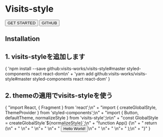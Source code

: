

<div style={{ margin: '-1rem -1.5rem' }}>
  <Hero color="dark" center>
    <h1>Visits-style</h1>
    <div>
      <Link to="/core">
        <Button color="primary" outline>GET STARTED</Button>
      </Link>
      <a href="https://github.com/visits-works/visits-style" target="_blank" style={{ marginLeft: '0.725rem' }}>
        <Button color="primary" outline>GITHUB</Button>
      </a>
    </div>
  </Hero>

  <section style={{ padding: '1rem', background: '#f7f7f7' }}>
  </section>

  <section style={{ padding: '1rem', background: 'white' }}>
    <h1 style={{ textAlign: 'center' }}>Installation</h1>
    <h2 style={{ textAlign: 'center', margin: '2rem 0' }}>1. visits-styleを追加します</h2>
    <Highlight className="language-bash">
      {
        'npm install --save github:visits-works/visits-style#master styled-components react react-dom\n' +
        'yarn add github:visits-works/visits-style#master styled-components react react-dom'
      }
    </Highlight>
    <h2 style={{ textAlign: 'center', margin: '2rem 0' }}>2. themeの適用でvisits-styleを使う</h2>
    <Highlight className="language-typescript">
      {
        "import React, { Fragment } from 'react';\n" +
        "import { createGlobalStyle, ThemeProvider } from 'styled-components';\n" +
        "import { Button, defaultTheme, normalizeStyle } from 'visits-style';\n\n" +
        "const GlobalStyle = createGlobalStyle`${normalizeStyle}`;\n" +
        "function App() {\n" +
        "  return (\n" +
        "    <ThemeProvider theme={defaultTheme}>\n"+
        "      <Fragment>\n"+
        "        <GlobalStyle />\n"+
        "        <Button>Hello World!</Button>\n"+
        "      </Fragment>\n"+
        "    </ThemeProvider>\n"+
        "  );\n" +
        "}"
      }
    </Highlight>
  </section>
</div>
